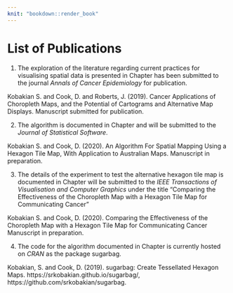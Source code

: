 ```yaml
---
knit: "bookdown::render_book"
---
```


# List of Publications {-}

1. The exploration of the literature regarding current practices for visualising spatial data is presented in Chapter \ref{ch:literature} has been submitted to the journal *Annals of Cancer Epidemiology* for publication.
  
Kobakian S. and Cook, D. and Roberts, J. (2019). Cancer Applications of Choropleth Maps, and the Potential of Cartograms and Alternative Map Displays. Manuscript submitted for publication.


2.  The algorithm is documented in Chapter \ref{ch:algorithm} and will be submitted to the *Journal of Statistical Software*.

Kobakian S. and Cook, D. (2020). An Algorithm For Spatial Mapping Using a Hexagon Tile Map, With Application to Australian Maps. Manuscript in preparation.


3.  The details of the experiment to test the alternative hexagon tile map is documented in Chapter \ref{ch:experiment} will be submitted to the *IEEE Transactions of Visualisation and Computer Graphics* under the title "Comparing the Effectiveness of the Choropleth Map with a Hexagon Tile Map for Communicating Cancer"

Kobakian S. and Cook, D. (2020). Comparing the Effectiveness of the Choropleth Map with a Hexagon Tile Map for Communicating Cancer Manuscript in preparation.


4.  The code for the algorithm documented in Chapter \ref{ch:algorithm} is currently hosted on *CRAN* as the package sugarbag.

  Kobakian, S. and Cook, D. (2019). sugarbag: Create Tessellated Hexagon Maps. https://srkobakian.github.io/sugarbag/, https://github.com/srkobakian/sugarbag.
  
  
\clearpage\pagenumbering{arabic}\setcounter{page}{0}
